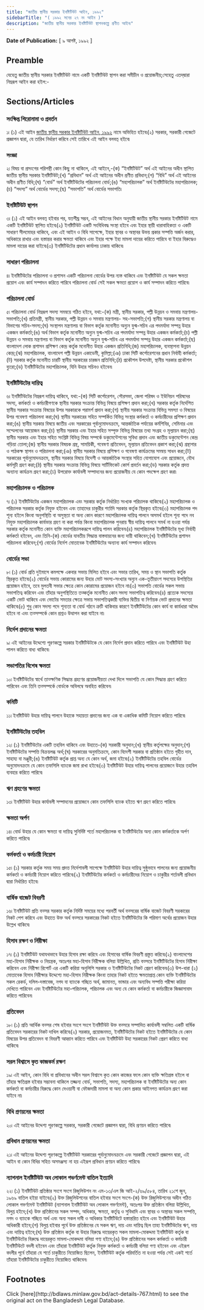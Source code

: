 ```yaml
---
title: "জাতীয় স্থানীয় সরকার ইনষ্টিটিউট আইন, ১৯৯২"
sidebarTitle: "( ১৯৯২ সনের ২৭ নং আইন )"
description: "জাতীয় স্থানীয় সরকার ইনষ্টিটিউট স্থাপনকল্পে প্রণীত আইন৷"
---
```


**Date of Publication:** [ ৯ আগষ্ট, ১৯৯২ ]

## Preamble

যেহেতু জাতীয় স্থানীয় সরকার ইনষ্টিটিউট নামে একটি ইনষ্টিটিউট স্থাপন করা সমীচীন ও প্রয়োজনীয়;সেহেতু এতদ্‌দ্বারা নিম্নরূপ আইন করা হইল:-

## Sections/Articles

### সংক্ষিপ্ত শিরোনামা ও প্রবর্তন

১৷ (১) এই আইন [জাতীয় স্থানীয় সরকার ইনষ্টিটিউট আইন, ১৯৯২](/laws/act-767 "জাতীয় স্থানীয় সরকার ইনষ্টিটিউট আইন, ১৯৯২") নামে অভিহিত হইবে৷(২) সরকার, সরকারী গেজেটে প্রজ্ঞাপন দ্বারা, যে তারিখ নির্ধারণ করিবে সেই তারিখে এই আইন বলবত্ হইবে৷

### সংজ্ঞা

২৷ বিষয় বা প্রসংগের পরিপন্থী কোন কিছু না থাকিলে, এই আইনে,-(ক) “ইনষ্টিটিউট” অর্থ এই আইনের অধীন স্থাপিত জাতীয় স্থানীয় সরকার ইনষ্টিটিউট;(খ) “প্রবিধান” অর্থ এই আইনের অধীন প্রণীত প্রবিধান;(গ) “বিধি” অর্থ এই আইনের অধীন প্রণীত বিধি;(ঘ) “বোর্ড” অর্থ ইনষ্টিটিউটের পরিচালনা বোর্ড;(ঙ) “মহাপরিচালক” অর্থ ইনষ্টিটিউটের মহাপরিচালক;(চ) “সদস্য” অর্থ বোর্ডের সদস্য;(ছ) “সভাপতি” অর্থ বোর্ডের সভাপতি৷

### ইনষ্টিটিউট স্থাপন

৩৷ (১) এই আইন বলবত্ হইবার পর, যতশীঘ্র সম্ভব, এই আইনের বিধান অনুযায়ী জাতীয় স্থানীয় সরকার ইনষ্টিটিউট নামে একটি ইনষ্টিটিউট স্থাপিত হইবে৷(২) ইনষ্টিটিউট একটি সংবিধিবদ্ধ সংস্থা হইবে এবং ইহার স্থায়ী ধারাবাহিকতা ও একটি সাধারণ সীলমোহর থাকিবে, এবং এই আইন ও বিধি সাপেক্ষে, ইহার স্থাবর ও অস্থাবর উভয় প্রকার সম্পত্তি অর্জন করার, অধিকারে রাখার এবং হস্তান্তর করার ক্ষমতা থাকিবে এবং ইহার পক্ষে ইহা মামলা দায়ের করিতে পারিবে বা ইহার বিরুদ্ধেও মামলা দায়ের করা যাইবে৷(৩) ইনষ্টিটিউটের প্রধান কার্যালয় ঢাকায় থাকিবে৷

### সাধারণ পরিচালনা

৪৷ ইনষ্টিটিউটের পরিচালনা ও প্রশাসন একটি পরিচালনা বোর্ডের উপর ন্যস্ত থাকিবে এবং ইনষ্টিটিউট যে সকল ক্ষমতা প্রয়োগ এবং কার্য সম্পাদন করিতে পারিবে পরিচালনা বোর্ড সেই সকল ক্ষমতা প্রয়োগ ও কার্য সম্পাদন করিতে পারিবে৷

### পরিচালনা বোর্ড

৫৷ পরিচালনা বোর্ড নিম্নরূপ সদস্য সমন্বয়ে গঠিত হইবে, যথা:-(ক) মন্ত্রী, স্থানীয় সরকার, পল্লী উন্নয়ন ও সমবায় মন্ত্রণালয়- সভাপতি;(খ) প্রতিমন্ত্রী, স্থানীয় সরকার, পল্লী উন্নয়ন ও সমবায় মন্ত্রণালয়- সহ-সভাপতি;(গ) স্থানীয় সরকার মন্ত্রণালয় বা বিভাগের সচিব-সদস্য;(ঘ) সংস্থাপন মন্ত্রণালয় বা বিভাগ কর্তৃক মনোনীত অন্যুন যুগ্ম-সচিব এর পদমর্যাদা সম্পন্ন উহার একজন কর্মকর্তা;(ঙ) অর্থ বিভাগ কর্তৃক মনোনীত অন্যুন যুগ্ম-সচিব এর পদমর্যাদা সম্পন্ন উহার একজন কর্মকর্তা;(চ) পল্লী উন্নয়ন ও সমবায় মন্ত্রণালয় বা বিভাগ কর্তৃক মনোনীত অন্যুন যুগ্ম-সচিব এর পদমর্যাদা সম্পন্ন উহার একজন কর্মকর্তা;(ছ) বাংলাদেশ লোক প্রশাসন প্রশিক্ষণ কেন্দ্র কর্তৃক মনোনীত উহার একজন প্রতিনিধি;(জ) মহাপরিচালক, ব্যবস্থাপনা উন্নয়ন কেন্দ্র;(ঝ) মহাপরিচালক, বাংলাদেশ পল্লী উন্নয়ন একাডেমী, কুমিল্লা;(ঞ) ঢাকা সিটি কর্পোরেশনের প্রধান নির্বাহী কর্মকর্তা;(ট) সরকার কর্তৃক মনোনীত চারটি স্থানীয় সরকারের চারজন প্রতিনিধি;(ঠ) প্রকৌশল উপদেষ্টা, স্থানীয় সরকার প্রকৌশল ব্যুরো;(ড) ইনষ্টিটিউটের মহাপরিচালক, যিনি উহার সচিবও হইবেন৷

### ইনষ্টিটিউটের দায়িত্ব

৬৷ ইনষ্টিটিউটের নিম্নরূপ দায়িত্ব থাকিবে, যথা:-(ক) সিটি কর্পোরেশন, পৌরসভা, জেলা পরিষদ ও ইউনিয়ন পরিষদের সদস্য, কর্মকর্তা ও কর্মচারীগণকে স্থানীয় সরকার সংক্রান্ত বিভিন্ন বিষয়ে প্রশিক্ষণ প্রদান করা;(খ) সরকার কর্তৃক নির্দেশিত স্থানীয় সরকার সংক্রান্ত বিষয়ের উপর সরকারকে পরামর্শ প্রদান করা;(গ) স্থানীয় সরকার সংক্রান্ত বিভিন্ন সমস্যা ও বিষয়ের উপর গবেষণা পরিচালনা করা;(ঘ) স্থানীয় সরকারের সহিত সম্পর্কিত বিভিন্ন সংস্থার কর্মকর্তা ও কর্মচারীদের প্রশিক্ষণ প্রদান করা;(ঙ) স্থানীয় সরকার বিষয়ে জাতীয় এবং সরকারের পূর্বানুমোদনক্রমে, আন্তর্জাতিক পর্যায়ের কর্মশিবির, সেমিনার এবং সম্মেলনের আয়োজন করা;(চ) স্থানীয় সরকার এবং ইহার সহিত সম্পৃক্ত বিভিন্ন বিষয়ের তথ্য সংগ্রহ ও মূল্যায়ন করা;(ছ) স্থানীয় সরকার এবং ইহার সহিত সংশ্লিষ্ট বিভিন্ন বিষয় সম্পর্কে ডকুমেন্টেশনের সুবিধা প্রদান এবং জাতীয় ডকুমেন্টেশন কেন্দ্র গড়িয়া তোলা;(জ) স্থানীয় সরকার বিষয়ক গ্রন্থ, সাময়িকী, গবেষণা প্রতিবেদন, মূল্যায়ন প্রতিবেদন প্রকাশ করা;(ঝ) গ্রন্থাগার ও পাঠকক্ষ স্থাপন ও পরিচালনা করা;(ঞ) স্থানীয় সরকার বিষয়ে প্রশিক্ষণ ও গবেষণা কার্যক্রমের সমন্বয় সাধন করা;(ট) সরকারের পূর্বানুমোদনক্রমে, স্থানীয় সরকার বিষয়ে বিদেশী ও আন্তর্জাতিক সংস্থার সহিত যোগাযোগ এবং প্রয়োজনে, যৌথ কর্মসূচী গ্রহণ করা;(ঠ) স্থানীয় সরকার সংক্রান্ত বিভিন্ন বিষয়ে সার্টিফিকেট কোর্স প্রবর্তন করা;(ড) সরকার কর্তৃক প্রদত্ত অন্যান্য কার্যক্রম গ্রহণ করা;(ঢ) উপরোক্ত কার্যাবলী সম্পাদনের জন্য প্রয়োজনীয় যে কোন পদক্ষেপ গ্রহণ করা৷

### মহাপরিচালক ও পরিচালক

৭৷ (১) ইনষ্টিটিউটের একজন মহাপরিচালক এবং সরকার কর্তৃক নির্ধারিত সংখ্যক পরিচালক থাকিবে৷(২) মহাপরিচালক ও পরিচালক সরকার কর্তৃক নিযুক্ত হইবেন এবং তাহাদের চাকুরীর শর্তাদি সরকার কর্তৃক স্থিরকৃত হইবে৷(৩) মহাপরিচালক পদ শূন্য হইলে কিংবা অনুপস্থিতি বা অসুস্থতা বা অন্য কোন কারণে মহাপরিচালক দায়িত্ব পালনে অসমর্থ হইলে শূন্য পদে নব নিযুক্ত মহাপরিচালক কার্যভার গ্রহণ না করা পর্যন্ত কিংবা মহাপরিচালক পুনরায় স্বীয় দায়িত্ব পালনে সমর্থ না হওয়া পর্যন্ত সরকার কর্তৃক মনোনীত কোন ব্যক্তি মহাপরিচালকরূপে দায়িত্ব পালন করিবেন৷(৪) মহাপরিচালক ইনষ্টিটিউটের মূখ্য নির্বাহী কর্মকর্তা হইবেন, এবং তিনি-(ক) বোর্ডের যাবতীয় সিদ্ধান্ত বাস্তবায়নের জন্য দায়ী থাকিবেন;(খ) ইনষ্টিটিউটের প্রশাসন পরিচালনা করিবেন;(গ) বোর্ডের নির্দেশ মোতাবেক ইনষ্টিটিউটের অন্যান্য কার্য সম্পাদন করিবেন৷

### বোর্ডের সভা

৮৷ (১) বোর্ড প্রতি দুইমাসে কমপক্ষে একবার সভায় মিলিত হইবে এবং সভার তারিখ, সময় ও স্থান সভাপতি কর্তৃক স্থিরকৃত হইবে৷(২) বোর্ডের সভায় কোরামের জন্য উহার মোট সদস্য-সংখ্যার অন্যুন এক-তৃতীয়াংশ সদস্যের উপস্থিতির প্রয়োজন হইবে, তবে মুলতবী সভার ক্ষেত্রে কোন কোরামের প্রয়োজন হইবে না৷(৩) সভাপতি বোর্ডের সকল সভায় সভাপতিত্ব করিবেন এবং তাঁহার অনুপস্থিতিতে তত্কর্তৃক মনোনীত কোন সদস্য সভাপতিত্ব করিবেন৷(৪) প্রত্যেক সদস্যের একটি ভোট থাকিবে এবং ভোটের সমতার ক্ষেত্রে সভায় সভাপতিত্বকারী ব্যক্তির দ্বিতীয় বা নির্ণায়ক ভোট প্রদানের ক্ষমতা থাকিবে৷(৫) শুধু কোন সদস্য পদে শূন্যতা বা বোর্ড গঠনে ত্রুটি থাকিবার কারণে ইনষ্টিটিউটের কোন কার্য বা কার্যধারা অবৈধ হইবে না এবং তত্সম্পর্কে কোন প্রশ্নও উত্থাপন করা যাইবে না৷

### নির্দেশ প্রদানের ক্ষমতা

৯৷ এই আইনের উদ্দেশ্যে পূরণকল্পে সরকার ইনষ্টিটিউটকে যে কোন নির্দেশ প্রদান করিতে পারিবে এবং ইনষ্টিটিউট উহা পালন করিতে বাধ্য থাকিবে৷

### সভাপতির বিশেষ ক্ষমতা

১০৷ ইনষ্টিটিউটের স্বার্থে তাত্ক্ষণিক সিদ্ধান্ত গ্রহণের প্রয়োজনীয়তা দেখা দিলে সভাপতি যে কোন সিদ্ধান্ত গ্রহণ করিতে পারিবেন এবং তিনি তত্সম্পর্কে বোর্ডকে অবিলম্বে অবহিত করিবেন৷

### কমিটি

১১৷ ইনষ্টিটিউট উহার দায়িত্ব পালনে উহাকে সহায়তা প্রদানের জন্য এক বা একাধিক কমিটি নিয়োগ করিতে পারিবে৷

### ইনষ্টিটিউটের তহবিল

১২৷ (১) ইনষ্টিটিউটের একটি তহবিল থাকিবে এবং উহাতে-(ক) সরকারী অনুদান;(খ) স্থানীয় কর্তৃপক্ষের অনুদান;(গ) ইনষ্টিটিউটের সম্পত্তি বিক্রয়লব্ধ অর্থ;(ঘ) সরকারের অনুমতিক্রমে, কোন বিদেশী সরকার বা প্রতিষ্ঠান হইতে গৃহীত দান, সাহায্য বা মঞ্জুরী;(ঙ) ইনষ্টিটিউট কর্তৃক প্রাপ্ত অন্য যে কোন অর্থ, জমা হইবে৷(২) ইনষ্টিটিউটের তহবিল বোর্ডের অনুমোদনক্রমে যে কোন তফসিলি ব্যাংকে জমা রাখা হইবে৷(৩) ইনষ্টিটিউট উহার দায়িত্ব পালনের প্রয়োজনে উহার তহবিল ব্যবহার করিতে পারিবে৷

### ঋণ গ্রহণের ক্ষমতা

১৩৷ ইনষ্টিটিউট উহার কার্যাবলী সম্পাদনের প্রয়োজনে কোন তফসিলি ব্যাংক হইতে ঋণ গ্রহণ করিতে পারিবে৷

### ক্ষমতা অর্পণ

১৪৷ বোর্ড উহার যে কোন ক্ষমতা বা দায়িত্ব সুনির্দিষ্ট শর্তে মহাপরিচালক বা ইনষ্টিটিউটের অন্য কোন কর্মকর্তাকে অর্পণ করিতে পারিবে৷

### কর্মকর্তা ও কর্মচারী নিয়োগ

১৫৷ (১) সরকার কর্তৃক সময় সময় প্রদত্ত নির্দেশাবলী সাপেক্ষে ইনষ্টিটিউট উহার দায়িত্ব সুষ্ঠুভাবে পালনের জন্য প্রয়োজনীয় কর্মকর্তা ও কর্মচারী নিয়োগ করিতে পারিবে৷(২) ইনষ্টিটিউটের কর্মকর্তা ও কর্মচারীদের নিয়োগ ও চাকুরীর শর্তাবলী প্রবিধান দ্বারা নির্ধারিত হইবে৷

### বার্ষিক বাজেট বিবরণী

১৬৷ ইনষ্টিটিউট প্রতি বত্সর সরকার কর্তৃক নির্দিষ্ট সময়ের মধ্যে পরবর্তী অর্থ বত্সরের বার্ষিক বাজেট বিবরণী সরকারের নিকট পেশ করিবে এবং উহাতে উক্ত অর্থ বত্সরে সরকারের নিকট হইতে ইনষ্টিটিউটের কি পরিমাণ অর্থের প্রয়োজন উহার উল্লেখ থাকিবে৷

### হিসাব রক্ষণ ও নিরীক্ষা

১৭৷ (১) ইনষ্টিটিউট যথাযথভাবে উহার হিসাব রক্ষা করিবে এবং হিসাবের বার্ষিক বিবরণী প্রস্তুত করিবে৷(২) বাংলাদেশের মহা-হিসাব নিরীক্ষক ও নিয়ন্ত্রক, অতঃপর মহা-হিসাব নিরীক্ষক বলিয়া উল্লিখিত, প্রতি বত্সরে ইনষ্টিটিউটের হিসাব নিরীক্ষা করিবেন এবং নিরীক্ষা রিপোর্ট এর একটি করিয়া অনুলিপি সরকার ও ইনষ্টিটিউটের নিকট প্রেরণ করিবেন৷(৩) উপ-ধারা (২) মোতাবেক হিসাব নিরীক্ষার উদ্দেশ্যে মহা-হিসাব নিরীক্ষক কিংবা তাহার নিকট হইতে ক্ষমতাপ্রাপ্ত কোন ব্যক্তি ইনষ্টিটিউটের সকল রেকর্ড, দলিল-দস্তাবেজ, নগদ বা ব্যাংকে গচ্ছিত অর্থ, জামানত, ভান্ডার এবং অন্যবিধ সম্পত্তি পরীক্ষা করিয়া দেখিতে পারিবেন এবং ইনষ্টিটিউটের মহা-পরিচালক, পরিচালক এবং অন্য যে কোন কর্মকর্তা বা কর্মচারীকে জিজ্ঞাসাবাদ করিতে পারিবেন৷

### প্রতিবেদন

১৮৷ (১) প্রতি আর্থিক বত্সর শেষ হইবার সংগে সংগে ইনষ্টিটিউট উক্ত বত্সরে সম্পাদিত কার্যাবলী সম্বলিত একটি বার্ষিক প্রতিবেদন সরকারের নিকট দাখিল করিবে৷(২) সরকার, প্রয়োজনমত, ইনষ্টিটিউটের নিকট হইতে ইনষ্টিটিউটের যে কোন বিষয়ের উপর প্রতিবেদন বা বিবরণী আহ্বান করিতে পারিবে এবং ইনষ্টিটিউট উহা সরকারের নিকট প্রেরণ করিতে বাধ্য থাকিবে৷

### সরল বিশ্বাসে কৃত কাজকর্ম রক্ষণ

১৯৷ এই আইন, কোন বিধি বা প্রবিধানের অধীন সরল বিশ্বাসে কৃত কোন কাজের ফলে কোন ব্যক্তি ক্ষতিগ্রস্ত হইলে বা তাঁহার ক্ষতিগ্রস্ত হইবার সম্ভাবনা থাকিলে তজ্জন্য বোর্ড, সভাপতি, সদস্য, মহাপরিচালক বা ইনষ্টিটিউটের অন্য কোন কর্মকর্তা বা কর্মচারীর বিরুদ্ধে কোন দেওয়ানী বা ফৌজদারী মামলা বা অন্য কোন প্রকার আইনগত কার্যক্রম গ্রহণ করা যাইবে না৷

### বিধি প্রণয়নের ক্ষমতা

২০৷ এই আইনের উদ্দেশ্য পূরণকল্পে সরকার, সরকারী গেজেটে প্রজ্ঞাপন দ্বারা, বিধি প্রণয়ন করিতে পারিবে৷

### প্রবিধান প্রণয়নের ক্ষমতা

২১৷ এই আইনের উদ্দেশ্য পূরণকল্পে ইনষ্টিটিউট সরকারের পূর্বানুমোদনক্রমে এবং সরকারী গেজেটে প্রজ্ঞাপন দ্বারা, এই আইন বা কোন বিধির সহিত অসমঞ্জস্য না হয় এইরূপ প্রবিধান প্রণয়ন করিতে পারিবে৷

### ন্যাশনাল ইনষ্টিটিউট অব লোকাল গভর্ণমেন্ট বাতিল ইত্যাদি

২২৷ (১) ইনষ্টিটিউট প্রতিষ্ঠার সংগে সংগে রিজুলিউশন নং এম-১৩/এল জি আই-২/৬৯/৫৮৪, তারিখ ২১শে জুন, ১৯৬৯ বাতিল হইয়া যাইবে৷(২) উক্ত রিজুলিউশনের বাতিল হইবার সংগে সংগে-(ক) উক্ত রিজুলিউশনের অধীন গঠিত লোকাল গভর্ণমেন্ট ইনষ্টিটিউট (ন্যাশনাল ইনষ্টিটিউট অব লোকাল গভর্ণমেন্ট), অতঃপর উক্ত প্রতিষ্ঠান বলিয়া উল্লিখিত, বিলুপ্ত হইবে;(খ) উক্ত প্রতিষ্ঠানের সকল সম্পদ, অধিকার, ক্ষমতা, কর্তৃত্ব ও সুবিধাদি এবং স্থাবর ও অস্থাবর সকল সম্পত্তি, নগদ ও ব্যাংকে গচ্ছিত অর্থ এবং অন্য সকল দাবী ও অধিকার ইনষ্টিটিউটে হস্তান্তরিত হইবে এবং ইনষ্টিটিউট উহার অধিকারী হইবে;(গ) বিলুপ্ত হইবার পূর্বে উক্ত প্রতিষ্ঠানের যে সকল ঋণ, দায় এবং দায়িত্ব ছিল তাহা ইনষ্টিটিউটের ঋণ, দায় এবং দায়িত্ব হইবে;(ঘ) উক্ত প্রতিষ্ঠান কর্তৃক বা উহার বিরুদ্ধে দায়েরকৃত সকল মামলা-মোকদ্দমা ইনষ্টিটিউট কর্তৃক বা ইনষ্টিটিউটের বিরুদ্ধে দায়েরকৃত মামলা-মোকদ্দমা বলিয়া গণ্য হইবে;(ঙ) উক্ত প্রতিষ্ঠানের সকল কর্মকর্তা ও কর্মচারী ইনষ্টিটিউটে বদলী হইবেন এবং তাঁহারা ইনষ্টিটিউট কর্তৃক নিযুক্ত কর্মকর্তা ও কর্মচারী বলিয়া গণ্য হইবেন এবং এইরূপ বদলীর পূর্বে তাঁহারা যে শর্তে চাকুরীতে নিয়োজিত ছিলেন, ইনষ্টিটিউট কর্তৃক পরিবর্তিত না হওয়া পর্যন্ত সেই একই শর্তে তাঁহারা ইনষ্টিটিউটের চাকুরীতে নিয়োজিত থাকিবেন৷

## Footnotes

<Note>
  Click [here](http://bdlaws.minlaw.gov.bd/act-details-767.html) to see the original act on the Bangladesh Legal Database.
</Note>
